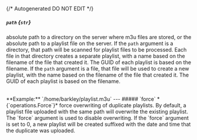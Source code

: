 {/* Autogenerated DO NOT EDIT  */}

##### `path` *{`str`}*
absolute path to a directory on the server where m3u files are stored, or the absolute path to a playlist file on the server. 
If the `path` argument is a directory, that path will be scanned for playlist files to be processed. 
Each file in that directory creates a separate playlist, with a name based on the filename of the file that created it. 
The GUID of each playlist is based on the filename. 
If the `path` argument is a file, that file will be used to create a new playlist, with the name based on the filename of the file that created it. 
The GUID of each playlist is based on the filename.

<br/>
**Example:** `/home/barkley/playlist.m3u`
---
##### `force` *{`operations.Force`}*
force overwriting of duplicate playlists. By default, a playlist file uploaded with the same path will overwrite the existing playlist. 
The `force` argument is used to disable overwriting. If the `force` argument is set to 0, a new playlist will be created suffixed with the date and time that the duplicate was uploaded.


<Collapsible openLabel={Labels.showProperties} closeLabel={Labels.hideProperties}>
  <Force />
</Collapsible>


